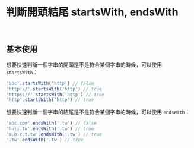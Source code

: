 # 判斷開頭結尾 startsWith, endsWith

&nbsp;

## 基本使用

想要快速判斷一個字串的開頭是不是符合某個字串的時候，可以使用 `startsWith`：

``` js
'abc'.startsWith('http') // false
'http://'.startsWith('http') // true
'https://'.startsWith('http') // true
'http'.startsWith('http') // true
```

想要快速判斷一個字串的結尾是不是符合某個字串的時候，可以使用 `endsWith`：

``` js
'abc.com'.endsWith('.tw') // false
'huli.tw'.endsWith('.tw') // true
'a.b.c.t.tw'.endsWith('.tw') // true
'.tw'.endsWith('.tw') // true
```